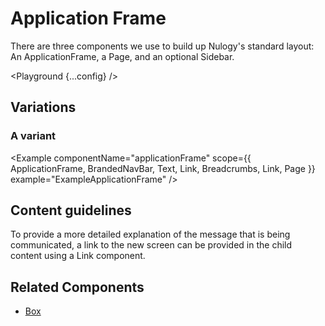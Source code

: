 
# Application Frame

There are three components we use to build up Nulogy's standard layout: An ApplicationFrame, a Page, and an optional Sidebar.

<Playground {...config} />

## Variations

### A variant

<Example componentName="applicationFrame" scope={{ ApplicationFrame, BrandedNavBar, Text, Link, Breadcrumbs, Link, Page  }} example="ExampleApplicationFrame" />


## Content guidelines

To provide a more detailed explanation of the message that is being communicated, a link to the new screen can be provided in the child content using a Link component.

## Related Components

- [Box](/box)